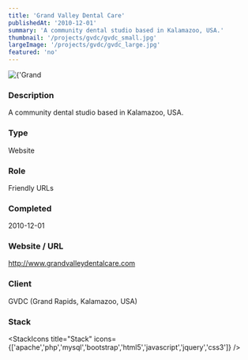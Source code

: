 ```yaml
---
title: 'Grand Valley Dental Care'
publishedAt: '2010-12-01'
summary: 'A community dental studio based in Kalamazoo, USA.'
thumbnail: '/projects/gvdc/gvdc_small.jpg'
largeImage: '/projects/gvdc/gvdc_large.jpg'
featured: 'no'
---
```


<div className="relative w-full h-[400px] sm:h-[600px] md:h-[760px] lg:h-[920px]">
  <Image
    alt={'Grand Valley Dental Care'}
    src={'/projects/gvdc/gvdc.jpg'}
    sizes="(max-width: 640px) 100%, 100%"
    fill={true}
    priority
    style={{
      objectFit: 'contain'
    }}
  />
</div>

### Description

A community dental studio based in Kalamazoo, USA.


### Type

Website

### Role

Friendly URLs

### Completed
2010-12-01

### Website / URL
http://www.grandvalleydentalcare.com

### Client
GVDC (Grand Rapids, Kalamazoo, USA)

### Stack

<StackIcons
  title="Stack"
  icons={['apache','php','mysql','bootstrap','html5','javascript','jquery','css3']}
  />
